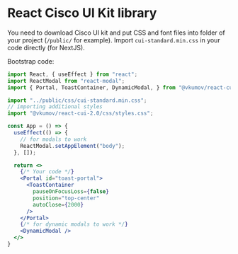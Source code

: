 <Meta title="Introduction" />

# React Cisco UI Kit library

You need to download Cisco UI kit and put CSS and font files into folder of your project (`/public/` for example).
Import `cui-standard.min.css` in your code directly (for NextJS).

Bootstrap code:
```jsx
import React, { useEffect } from "react";
import ReactModal from "react-modal";
import { Portal, ToastContainer, DynamicModal, } from "@vkumov/react-cui-2.0";

import "../public/css/cui-standard.min.css";
// importing additional styles
import "@vkumov/react-cui-2.0/css/styles.css";

const App = () => {
  useEffect(() => {
    // for modals to work 
    ReactModal.setAppElement("body");
  }, []);

  return <>
    {/* Your code */}
    <Portal id="toast-portal">
      <ToastContainer
        pauseOnFocusLoss={false}
        position="top-center"
        autoClose={2000}
      />
    </Portal>
    {/* for dynamic modals to work */}
    <DynamicModal />
  </>
} 
```